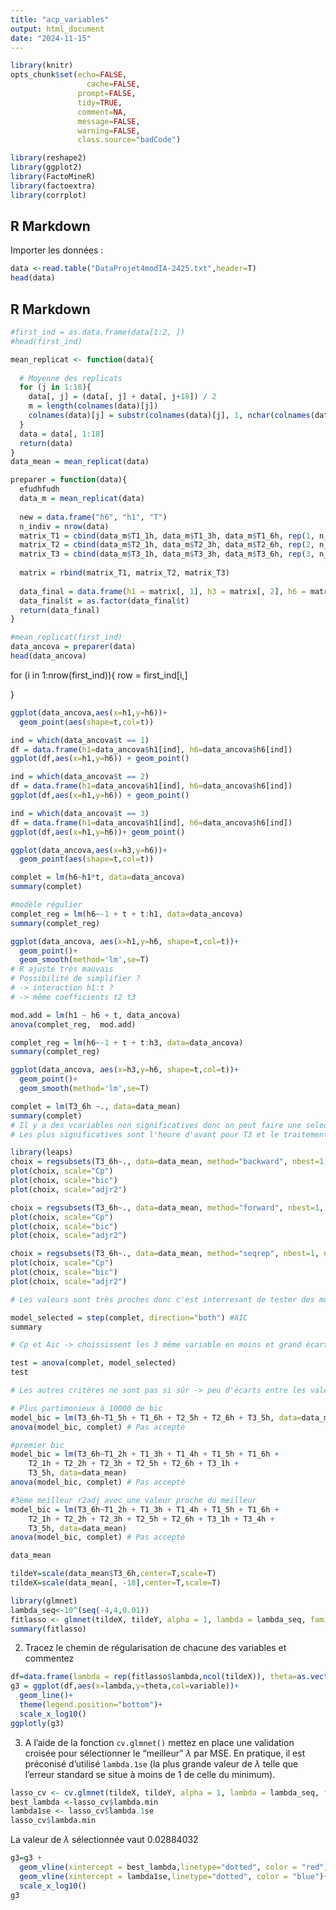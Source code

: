 ```yaml
---
title: "acp_variables"
output: html_document
date: "2024-11-15"
---
```


```r
library(knitr)
opts_chunk$set(echo=FALSE,
	             cache=FALSE,
               prompt=FALSE,
               tidy=TRUE,
               comment=NA,
               message=FALSE,
               warning=FALSE,
               class.source="badCode")

library(reshape2)
library(ggplot2)
library(FactoMineR)
library(factoextra)
library(corrplot)
```

## R Markdown

Importer les données :

```r
data <-read.table("DataProjet4modIA-2425.txt",header=T)
head(data)
```



## R Markdown


```r
#first_ind = as.data.frame(data[1:2, ])
#head(first_ind)

mean_replicat <- function(data){
  
  # Moyenne des replicats
  for (j in 1:18){
    data[, j] = (data[, j] + data[, j+18]) / 2
    m = length(colnames(data)[j])
    colnames(data)[j] = substr(colnames(data)[j], 1, nchar(colnames(data)[j]) - 3)
  }
  data = data[, 1:18]
  return(data)
}
data_mean = mean_replicat(data)

preparer = function(data){
  efudhfudh
  data_m = mean_replicat(data)
  
  new = data.frame("h6", "h1", "T")
  n_indiv = nrow(data)
  matrix_T1 = cbind(data_m$T1_1h, data_m$T1_3h, data_m$T1_6h, rep(1, n_indiv))
  matrix_T2 = cbind(data_m$T2_1h, data_m$T2_3h, data_m$T2_6h, rep(2, n_indiv))
  matrix_T3 = cbind(data_m$T3_1h, data_m$T3_3h, data_m$T3_6h, rep(3, n_indiv))
  
  matrix = rbind(matrix_T1, matrix_T2, matrix_T3)
  
  data_final = data.frame(h1 = matrix[, 1], h3 = matrix[, 2], h6 = matrix[, 3], t = matrix[, 4])
  data_final$t = as.factor(data_final$t)
  return(data_final)
}

#mean_replicat(first_ind)
data_ancova = preparer(data)
head(data_ancova)

```
for (i in 1:nrow(first_ind)){
  row = first_ind[i,]
  
}


```r
ggplot(data_ancova,aes(x=h1,y=h6))+ 
  geom_point(aes(shape=t,col=t))

ind = which(data_ancova$t == 1)
df = data.frame(h1=data_ancova$h1[ind], h6=data_ancova$h6[ind])
ggplot(df,aes(x=h1,y=h6)) + geom_point()

ind = which(data_ancova$t == 2)
df = data.frame(h1=data_ancova$h1[ind], h6=data_ancova$h6[ind])
ggplot(df,aes(x=h1,y=h6)) + geom_point()

ind = which(data_ancova$t == 3)
df = data.frame(h1=data_ancova$h1[ind], h6=data_ancova$h6[ind])
ggplot(df,aes(x=h1,y=h6))+ geom_point()
```


```r
ggplot(data_ancova,aes(x=h3,y=h6))+ 
  geom_point(aes(shape=t,col=t))
```


```r
complet = lm(h6~h1*t, data=data_ancova)
summary(complet)
```


```r
#modèle régulier
complet_reg = lm(h6~-1 + t + t:h1, data=data_ancova)
summary(complet_reg)
```


```r
ggplot(data_ancova, aes(x=h1,y=h6, shape=t,col=t))+ 
  geom_point()+
  geom_smooth(method='lm',se=T) 
# R ajusté très mauvais
# Possibilité de simplifier ?
# -> interaction h1:t ?
# -> même coefficients t2 t3
```


```r
mod.add = lm(h1 ~ h6 + t, data_ancova)
anova(complet_reg,  mod.add)
```


```r
complet_reg = lm(h6~-1 + t + t:h3, data=data_ancova)
summary(complet_reg)

ggplot(data_ancova, aes(x=h3,y=h6, shape=t,col=t))+ 
  geom_point()+
  geom_smooth(method='lm',se=T)
```


```r
complet = lm(T3_6h ~., data=data_mean)
summary(complet)
# Il y a des vcariables non significatives donc on peut faire une selection
# Les plus significatives sont l'heure d'avant pour T3 et le traitement 2 à 6h car les traitement 2 et 3 se ressemblent beaucoup.
```


```r
library(leaps)
choix = regsubsets(T3_6h~., data=data_mean, method="backward", nbest=1, nvmax=18)
plot(choix, scale="Cp")
plot(choix, scale="bic")
plot(choix, scale="adjr2")
```


```r
choix = regsubsets(T3_6h~., data=data_mean, method="forward", nbest=1, nvmax=18)
plot(choix, scale="Cp")
plot(choix, scale="bic")
plot(choix, scale="adjr2")
```


```r
choix = regsubsets(T3_6h~., data=data_mean, method="seqrep", nbest=1, nvmax=18)
plot(choix, scale="Cp")
plot(choix, scale="bic")
plot(choix, scale="adjr2")

# Les valeurs sont très proches donc c'est interresant de tester des modèle parcimonieux qui sont pas le meilleur.
```


```r
model_selected = step(complet, direction="both") #AIC
summary
```


```r
# Cp et Aic -> choississent les 3 même variable en moins et grand écarts avec les suivants 

test = anova(complet, model_selected)
test
```


```r
# Les autres critères ne sont pas si sûr -> peu d'écarts entre les valeurs 

# Plus partimonieux à 10000 de bic
model_bic = lm(T3_6h~T1_5h + T1_6h + T2_5h + T2_6h + T3_5h, data=data_mean)
anova(model_bic, complet) # Pas accepté

#premier bic
model_bic = lm(T3_6h~T1_2h + T1_3h + T1_4h + T1_5h + T1_6h + 
    T2_1h + T2_2h + T2_3h + T2_5h + T2_6h + T3_1h + 
    T3_5h, data=data_mean)
anova(model_bic, complet) # Pas accepté

#3ème meilleur r2adj avec une valeur proche du meilleur
model_bic = lm(T3_6h~T1_2h + T1_3h + T1_4h + T1_5h + T1_6h + 
    T2_1h + T2_2h + T2_3h + T2_5h + T2_6h + T3_1h + T3_4h +
    T3_5h, data=data_mean)
anova(model_bic, complet) # Pas accepté
```

```r
data_mean
```

```r
tildeY=scale(data_mean$T3_6h,center=T,scale=T)
tildeX=scale(data_mean[, -18],center=T,scale=T)
```

```r
library(glmnet)
lambda_seq<-10^(seq(-4,4,0.01))
fitlasso <- glmnet(tildeX, tildeY, alpha = 1, lambda = lambda_seq, family = c("gaussian"), intercept = F) # A COMPLETER
summary(fitlasso)
```

2. Tracez le chemin de régularisation de chacune des variables et commentez

```r
df=data.frame(lambda = rep(fitlasso$lambda,ncol(tildeX)), theta=as.vector(t(fitlasso$beta)),variable=rep(colnames(tildeX),each=length(fitlasso$lambda)))
g3 = ggplot(df,aes(x=lambda,y=theta,col=variable))+
  geom_line()+
  theme(legend.position="bottom")+
  scale_x_log10()
ggplotly(g3)
```

3. A l'aide de la fonction `cv.glmnet()` mettez en place une validation croisée pour sélectionner le "meilleur" $\lambda$ par MSE. En pratique, il est préconisé d'utilisé `lambda.1se` (la plus grande valeur de $\lambda$ telle que l'erreur standard se situe à moins de 1 de celle du minimum).  

```r
lasso_cv <- cv.glmnet(tildeX, tildeY, alpha = 1, lambda = lambda_seq, family = c("gaussian"), intercept = F) # A COMPLETER
best_lambda <-lasso_cv$lambda.min
lambda1se <- lasso_cv$lambda.1se
lasso_cv$lambda.min
```

La valeur de $\lambda$ sélectionnée vaut 0.02884032

```r
g3=g3 + 
  geom_vline(xintercept = best_lambda,linetype="dotted", color = "red")+
  geom_vline(xintercept = lambda1se,linetype="dotted", color = "blue")+
  scale_x_log10()
g3

```